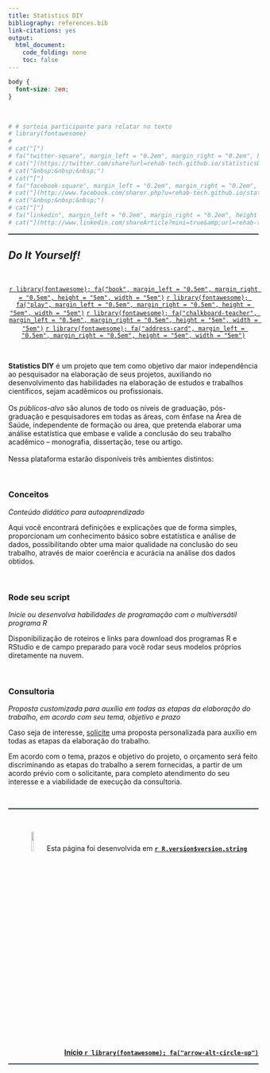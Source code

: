 ```yaml
---
title: Statistics DIY
bibliography: references.bib
link-citations: yes
output:
  html_document:
    code_folding: none
    toc: false
---
```


```css
body {
  font-size: 2em;
}
```

<br>

<p align="right">
```r
# # sorteia participante para relatar no texto
# library(fontawesome)
# 
# cat("[")
# fa("twitter-square", margin_left = "0.2em", margin_right = "0.2em", height = "2em", width = "2em")
# cat("](https://twitter.com/share?url=rehab-tech.github.io/statisticsDIY/)")
# cat("&nbsp;&nbsp;&nbsp;")
# cat("[")
# fa("facebook-square", margin_left = "0.2em", margin_right = "0.2em", height = "2em", width = "2em")
# cat("](http://www.facebook.com/sharer.php?u=rehab-tech.github.io/statisticsDIY/)")
# cat("&nbsp;&nbsp;&nbsp;")
# cat("[")
# fa("linkedin", margin_left = "0.2em", margin_right = "0.2em", height = "2em", width = "2em")
# cat("](http://www.linkedin.com/shareArticle?mini=true&amp;url=rehab-tech.github.io/statisticsDIY/)")
```
</p>

<!--script for generating HORIZONTAL LINE-->
<hr style="height:2px;border-width:0;color:#2C3E50;background-color:#2C3E50">

## *Do It Yourself!*

<br>

<p><center>
[`r library(fontawesome); fa("book", margin_left = "0.5em", margin_right = "0.5em", height = "5em", width = "5em")`](conceitos.html)
[`r library(fontawesome); fa("play", margin_left = "0.5em", margin_right = "0.5em", height = "5em", width = "5em")`](run.html)
[`r library(fontawesome); fa("chalkboard-teacher", margin_left = "0.5em", margin_right = "0.5em", height = "5em", width = "5em")`](consultoria.html)
[`r library(fontawesome); fa("address-card", margin_left = "0.5em", margin_right = "0.5em", height = "5em", width = "5em")`](sobre.html)
</center></p>

<br>

**Statistics DIY** é um projeto que tem como objetivo dar maior independência ao pesquisador na elaboração de seus projetos, auxiliando no desenvolvimento das habilidades na elaboração de estudos e trabalhos científicos, sejam acadêmicos ou profissionais.
<br>
<br>
Os *públicos-alvo* são alunos de todo os níveis de graduação, pós-graduação e pesquisadores em todas as áreas, com ênfase na Área de Saúde, independente de formação ou área, que pretenda elaborar uma análise estatística que embase e valide a conclusão do seu trabalho acadêmico – monografia, dissertação, tese ou artigo.
<br>
<br>
Nessa plataforma estarão disponíveis três ambientes distintos:

<br>

### **Conceitos**

*Conteúdo didático para autoaprendizado*

Aqui você encontrará definições e explicações que de forma simples, proporcionam um conhecimento básico sobre estatística e análise de dados, possibilitando obter uma maior qualidade na conclusão do seu trabalho, através de maior coerência e acurácia na análise dos dados obtidos.

<br>

### **Rode seu script**

*Inicie ou desenvolva habilidades de programação com o multiversátil programa R*

Disponibilização de roteiros e links para download dos programas R e RStudio e de campo preparado para você rodar seus modelos próprios diretamente na nuvem.

<br>

### **Consultoria**

*Proposta customizada para auxílio em todas as etapas da elaboração do trabalho, em acordo com seu tema, objetivo e prazo*

Caso seja de interesse, <a href="mailto:arthur_sf@icloud.com?subject=Cotação de serviço">solicite</a> uma proposta personalizada para auxílio em todas as etapas da elaboração do trabalho.

Em acordo com o tema, prazos e objetivo do projeto, o orçamento será feito discriminando as etapas do trabalho a serem fornecidas, a partir de um acordo prévio com o solicitante, para completo atendimento do seu interesse e a viabilidade de execução da consultoria.

<br>

<!--script for generating HORIZONTAL LINE-->
<hr style="height:2px;border-width:0;color:#2C3E50;background-color:#2C3E50">

<br>

<div><center><img width="10%" height="10%" src="https://github.com/rstudio/hex-stickers/blob/master/thumbs/RStudio.png?raw=true"> Esta página foi desenvolvida em [**`r R.version$version.string`**](https://www.rstudio.com)
</center></div>

<br>

<a style="float:right" href="#top"><b>Início `r library(fontawesome); fa("arrow-alt-circle-up")`</b></a>

<br>

<!--script for generating HORIZONTAL LINE-->
<hr style="height:2px;border-width:0;color:#2C3E50;background-color:#2C3E50">
